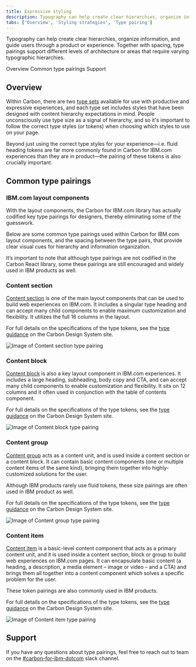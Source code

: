 ```yaml
---
title: Expressive styling
description: Typography can help create clear hierarchies, organize information, and guide users through a product or experience. Together with spacing, type pairings support different levels of architecture or areas that require varying typographic hierarchies.
tabs: ['Overview', 'Styling strategies', 'Type pairing']
---
```


<PageDescription>

Typography can help create clear hierarchies, organize information, and guide users through a product or experience. Together with spacing, type pairings support different levels of architecture or areas that require varying typographic hierarchies.

</PageDescription>

<AnchorLinks>

<AnchorLink>Overview</AnchorLink>
<AnchorLink>Common type pairings</AnchorLink>
<AnchorLink>Support</AnchorLink>

</AnchorLinks>

## Overview

Within Carbon, there are two [type sets](https://carbondesignsystem.com/guidelines/typography/type-sets) available for use with productive and expressive experiences, and each type set includes styles that have been designed with content hierarchy expectations in mind. People unconsciously use type size as a signal of hierarchy, and so it's important to follow the correct type styles (or tokens) when choosing which styles to use on your page.

Beyond just using the correct type styles for your experience—i.e. fluid heading tokens are far more commonly found in Carbon for IBM.com experiences than they are in product—the pairing of these tokens is also crucially important. 

## Common type pairings 

### IBM.com layout components 

With the layout components, the Carbon for IBM.com library has actually codified key type pairings for designers, thereby eliminating some of the guesswork.

Below are some common type pairings used within Carbon for IBM.com layout components, and the spacing between the type pairs, that provide clear visual cues for hierarchy and information organization.

It’s important to note that although type pairings are not codified in the Carbon React library, some these pairings are still encouraged and widely used in IBM products as well.

### Content section

[Content section](../components/content-section) is one of the main layout components that can be used to build web experiences on IBM.com. It includes a singular type heading and can accept many child components to enable maximum customization and flexibility. It utilizes the full 16 columns in the layout.

For full details on the specifications of the type tokens, see the [type guidance](https://carbondesignsystem.com/guidelines/typography/type-sets) on the Carbon Design System site.

![Image of Content section type pairing](../../../images/guidelines/expressive-theme/type-pairing/content_section_ex.png)

### Content block

[Content block](../components/content-block) is also a key layout component in IBM.com experiences. It includes a large heading, subheading, body copy and CTA, and can accept many child components to enable customization and flexibility. It sits on 12 columns and it often used in conjunction with the table of contents component.

For full details on the specifications of the type tokens, see the [type guidance](https://carbondesignsystem.com/guidelines/typography/type-sets) on the Carbon Design System site.

![Image of Content block type pairing](../../../images/guidelines/expressive-theme/type-pairing/content_block_ex.png)

### Content group

[Content group](../components/content-group) acts as a content unit, and is used inside a content section or a content block. It can contain basic content components (one or multiple content items of the same kind), bringing them together into highly-customized solutions for the user.

Although IBM products rarely use fluid tokens, these size pairings are often used in IBM product as well. 

For full details on the specifications of the type tokens, see the [type guidance](https://carbondesignsystem.com/guidelines/typography/type-sets) on the Carbon Design System site.

![Image of Content group type pairing](../../../images/guidelines/expressive-theme/type-pairing/content_group_ex.png)

### Content item

[Content item](../components/content-item) is a basic-level content component that acts as a primary content unit, and it is used inside a content section, block or group to build web experiences on IBM.com pages. It can encapsulate basic content (a heading, a description, a media element – image or video – and a CTA) and brings them all together into a content component which solves a specific problem for the user.

These token pairings are also commonly used in IBM products.

For full details on the specifications of the type tokens, see the [type guidance](https://carbondesignsystem.com/guidelines/typography/type-sets) on the Carbon Design System site.

![Image of Content item type pairing](../../../images/guidelines/expressive-theme/type-pairing/content_group_ex.png)

## Support

If you have any questions about type pairings, feel free to reach out to team on the [#carbon-for-ibm-dotcom](https://cognitive-app.slack.com/archives/C2PLX8GQ6) slack channel.
